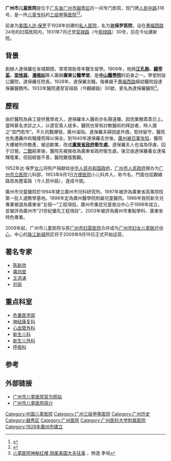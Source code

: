 '''广州市儿童医院'''是位于[[广东省|广东省]][[广州市|广州市]][[越秀区|越秀区]]的一间专门医院，现门牌[[人民路_(广州)|人民中路]]318号，是一所[[儿童|儿童]][[专科|专科]]的[[三级甲等医院|三级甲等医院]]<ref>{{Cite book|title=广州指南|last=广东省出版进出口公司，本社编辑部|first=|publisher=广州：广东科技出版社|year=1981年10月|isbn=|location=|pages=228}}</ref><ref>{{Cite book|title=迎亚运医学英语100句|last=黄炯烈主编|first=|publisher=广州：广州出版社 ,|year=2009年4月|isbn=978-7-80731-935-1|location=|pages=30}}</ref>。

前身为[[美国人|美国人]][[达·保罗|达·保罗]]于1928年创建的[[私人医院|私人医院]]，名为'''达保罗医院'''，设在[[惠福路|惠福西路]]24号的妇孺医院内，1931年7月迁至[[官禄路|官禄路]]（今[[观绿路|观绿路]]）30号，后在今址建新院。

==背景==
創辦人達保羅在省城期間，常常資助青年醫生留學。1909年，他與'''[[江孔殷|江孔殷]]、[[鐘宰荃|鐘宰荃]]、[[梁恪宸|梁恪宸]]、[[潘佩如|潘佩如]]'''等人籌辦'''廣東公醫學堂'''，是'''[[中山大学中山医学院|中山醫學院]]'''的前身之一。學堂附設公醫院，達保羅任院長。1928年，達保羅去職，偕眷屬于[[惠福路|惠福西路]]婦幼醫院設達保羅醫務所。1933年醫院遷至官祿路（今觀綠路）30號，更名為達保羅醫院<ref>[http://www.gzzxws.gov.cn/gxsl/zts/yczg/201209/t20120920_29521.htm 儿童医院神秘红楼 隐匿美国大夫往事] {{Wayback|url=http://www.gzzxws.gov.cn/gxsl/zts/yczg/201209/t20120920_29521.htm |date=20171012201634 }}，杨逸 李培</ref>。

==歷程==
由於醫院為員工提供豐厚收入，達保羅本人醫術亦名聲遠播，因而業務蒸蒸日上。當時慕名求診之人，以達官貴人居多。醫院也常有討教醫術的拜訪者，時人謂之“其門若市”。不久抗戰爆發，廣州淪陷。達保羅夫婦因是外僑，堅持留守，醫院也免遭轟炸和騷擾而得以保全。到1940年達保羅去世後，[[廣州戰役_(1938年)|廣州被日軍攻陷]]，醫院大樓被列作敵產，被迫歇業，改成'''[[廣東省_(汪精衛政權)|廣東省政府]]衛生處'''。達保羅夫人也淪為俘虜，囚于日營。[[二戰|二戰]]結束後，醫院先被接收為廣東省政府衛生處，後交由達保羅養女達瑤輝復業，但因經營不善，醫院難復舊觀。

1952年达·保罗[[女儿|女儿]]将院产捐献给[[中华人民共和国政府|中华人民共和国政府]]，[[广州市人民政府|广州市人民政府]]接办为[[广州市立医院|广州市立医院]]儿科部，1953年8月1日[[方便医院|方便医院]]小儿科并入，称今名。門面也從觀綠路改為豐甯路（今人民中路），遂成今貌。

廣州市兒童醫院於1994年建立廣州市兒科研究所。1997年被評為廣東省高等院校第一批入選教學基地。1998年定為廣州醫學院附屬兒童醫院。1996年我院新生兒專業被選為廣東省"五個一"工程項目。廣州市重症兒童救治中心于1998年成立。並被評為廣州市"21世紀優先工程項目"。2003年被評為廣州市重點學科、廣東省特色專業。

2008年起，广州市儿童医院与原[[广州市妇婴医院|广州市妇婴医院]]合并成为[[广州市妇女儿童医疗中心|广州市妇女儿童医疗中心]]，中心的[[珠江新城|珠江新城]]院区将于2009年9月19日正式开始运营。

==著名专家==
*[[陈新欣|陈新欣]]
*[[龚四堂|龚四堂]]
*[[王洪涛|王洪涛]]
*[[刘丽|刘丽]]

==重点科室==
*[[危重医学部|危重医学部]]
*[[神经康复科|神经康复科]]
*[[心血管外科|心血管外科]]
*[[新生儿科|新生儿科]]
*[[新生儿外科|新生儿外科]]
*[[呼吸科|呼吸科]]

==参考==
{{reflist}}
==外部链接==
*[http://www.gzfezx.com/ 广州市儿童医院官方网站] {{Wayback|url=http://www.gzfezx.com/ |date=20171012201656 }}
*[https://web.archive.org/web/20171012203006/https://jiuyi.ewsos.com/yiyuan/jianjie-GuangZhouErTongYiYuan427741 广州市儿童医院简介]

[[Category:中国儿童医院|Category:中国儿童医院]]
[[Category:广州三级甲等医院|Category:广州三级甲等医院]]
[[Category:广州历史|Category:广州历史]]
[[Category:越秀区|Category:越秀区]]
[[Category:广州医院|Category:广州医院]]
[[Category:广州医科大学附属医院|Category:广州医科大学附属医院]][[Category:1928年廣州市建立|Category:1928年廣州市建立]]